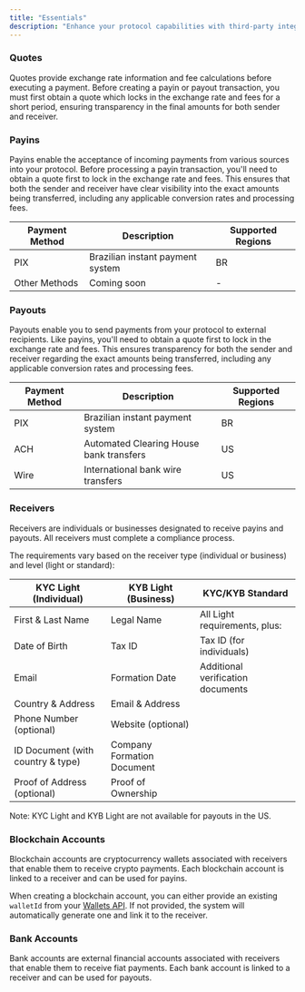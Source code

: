 ```yaml
---
title: "Essentials"
description: "Enhance your protocol capabilities with third-party integrations"
---
```


### Quotes

Quotes provide exchange rate information and fee calculations before executing a payment. Before creating a payin or payout transaction, you must first obtain a quote which locks in the exchange rate and fees for a short period, ensuring transparency in the final amounts for both sender and receiver.

### Payins

Payins enable the acceptance of incoming payments from various sources into your protocol. Before processing a payin transaction, you'll need to obtain a quote first to lock in the exchange rate and fees. This ensures that both the sender and receiver have clear visibility into the exact amounts being transferred, including any applicable conversion rates and processing fees.

| Payment Method | Description                      | Supported Regions |
| -------------- | -------------------------------- | ----------------- |
| PIX            | Brazilian instant payment system | BR                |
| Other Methods  | Coming soon                      | -                 |

### Payouts

Payouts enable you to send payments from your protocol to external recipients. Like payins, you'll need to obtain a quote first to lock in the exchange rate and fees. This ensures transparency for both the sender and receiver regarding the exact amounts being transferred, including any applicable conversion rates and processing fees.

| Payment Method | Description                             | Supported Regions |
| -------------- | --------------------------------------- | ----------------- |
| PIX            | Brazilian instant payment system        | BR                |
| ACH            | Automated Clearing House bank transfers | US                |
| Wire           | International bank wire transfers       | US                |

### Receivers

Receivers are individuals or businesses designated to receive payins and payouts. All receivers must complete a compliance process.

The requirements vary based on the receiver type (individual or business) and level (light or standard):

| KYC Light (Individual)            | KYB Light (Business)       | KYC/KYB Standard                  |
| --------------------------------- | -------------------------- | --------------------------------- |
| First & Last Name                 | Legal Name                 | All Light requirements, plus:     |
| Date of Birth                     | Tax ID                     | Tax ID (for individuals)          |
| Email                             | Formation Date             | Additional verification documents |
| Country & Address                 | Email & Address            |                                   |
| Phone Number (optional)           | Website (optional)         |                                   |
| ID Document (with country & type) | Company Formation Document |                                   |
| Proof of Address (optional)       | Proof of Ownership         |                                   |

Note: KYC Light and KYB Light are not available for payouts in the US.

### Blockchain Accounts

Blockchain accounts are cryptocurrency wallets associated with receivers that enable them to receive crypto payments. Each blockchain account is linked to a receiver and can be used for payins.

When creating a blockchain account, you can either provide an existing `walletId` from your [Wallets API](/api-reference/wallets/create-a-wallet). If not provided, the system will automatically generate one and link it to the receiver.

### Bank Accounts

Bank accounts are external financial accounts associated with receivers that enable them to receive fiat payments. Each bank account is linked to a receiver and can be used for payouts.
